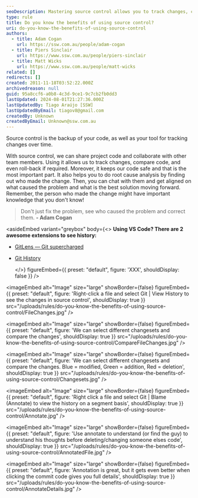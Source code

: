 ```yaml
---
seoDescription: Mastering source control allows you to track changes, collaborate with team members, and recover from mistakes while keeping your code safe.
type: rule
title: Do you know the benefits of using source control?
uri: do-you-know-the-benefits-of-using-source-control
authors:
  - title: Adam Cogan
    url: https://ssw.com.au/people/adam-cogan
  - title: Piers Sinclair
    url: https://www.ssw.com.au/people/piers-sinclair
  - title: Matt Wicks
    url: https://www.ssw.com.au/people/matt-wicks
related: []
redirects: []
created: 2011-11-18T03:52:22.000Z
archivedreason: null
guid: 95a8ccf6-a0b8-4c3d-9ce1-9c7cb2fb0dd3
lastUpdated: 2024-08-01T21:27:36.000Z
lastUpdatedBy: Tiago Araújo [SSW]
lastUpdatedByEmail: tiagov8@gmail.com
createdBy: Unknown
createdByEmail: Unknown@ssw.com.au
---
```


Source control is the backup of your code, as well as your tool for tracking changes over time.

With source control, we can share project code and collaborate with other team members. Using it allows us to track changes, compare code, and even roll-back if required. Moreover, it keeps our code safe and that is the most important part.
It also helps you to do root cause analysis by finding out who made the change. Then, you can chat with them and get aligned on what caused the problem and what is the best solution moving forward. Remember, the person who made the change might have important knowledge that you don't know!

> Don't just fix the problem, see who caused the problem and correct them.
> **- Adam Cogan**

<asideEmbed
  variant="greybox"
  body={<>
    **Using VS Code? There are 2 awesome extensions to see history:**

* [GitLens — Git supercharged](https://marketplace.visualstudio.com/items?itemName=eamodio.gitlens)
* [Git History](https://marketplace.visualstudio.com/items?itemName=donjayamanne.githistory)

  </>}
  figureEmbed={{
    preset: "default",
    figure: 'XXX',
    shouldDisplay: false
  }}
/>


<imageEmbed
  alt="Image"
  size="large"
  showBorder={false}
  figureEmbed={{
    preset: "default",
    figure: 'Right-click a file and select Git | View History to see the changes in source control',
    shouldDisplay: true
  }}
  src="/uploads/rules/do-you-know-the-benefits-of-using-source-control/FileChanges.jpg"
/>


<imageEmbed
  alt="Image"
  size="large"
  showBorder={false}
  figureEmbed={{
    preset: "default",
    figure: 'We can select different changesets and compare the changes',
    shouldDisplay: true
  }}
  src="/uploads/rules/do-you-know-the-benefits-of-using-source-control/CompareFileChanges.jpg"
/>


<imageEmbed
  alt="Image"
  size="large"
  showBorder={false}
  figureEmbed={{
    preset: "default",
    figure: 'We can select different changesets and compare the changes. Blue = modified, Green = addition, Red = deletion',
    shouldDisplay: true
  }}
  src="/uploads/rules/do-you-know-the-benefits-of-using-source-control/Changesets.jpg"
/>


<imageEmbed
  alt="Image"
  size="large"
  showBorder={false}
  figureEmbed={{
    preset: "default",
    figure: 'Right click a file and select Git | Blame (Annotate) to view the history on a segment basis',
    shouldDisplay: true
  }}
  src="/uploads/rules/do-you-know-the-benefits-of-using-source-control/Annotate.jpg"
/>


<imageEmbed
  alt="Image"
  size="large"
  showBorder={false}
  figureEmbed={{
    preset: "default",
    figure: 'Use annotate to understand (or find the guy) to understand his thoughts before deleting/changing someone elses code',
    shouldDisplay: true
  }}
  src="/uploads/rules/do-you-know-the-benefits-of-using-source-control/AnnotatedFile.jpg"
/>


<imageEmbed
  alt="Image"
  size="large"
  showBorder={false}
  figureEmbed={{
    preset: "default",
    figure: 'Annotation is great, but it gets even better when clicking the commit code gives you full details',
    shouldDisplay: true
  }}
  src="/uploads/rules/do-you-know-the-benefits-of-using-source-control/AnnotateDetails.jpg"
/>
